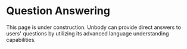 
# Question Answering
<Callout emoji="👾">
    This page is under construction.
</Callout>
Unbody can provide direct answers to users' questions by utilizing its advanced language understanding capabilities.
